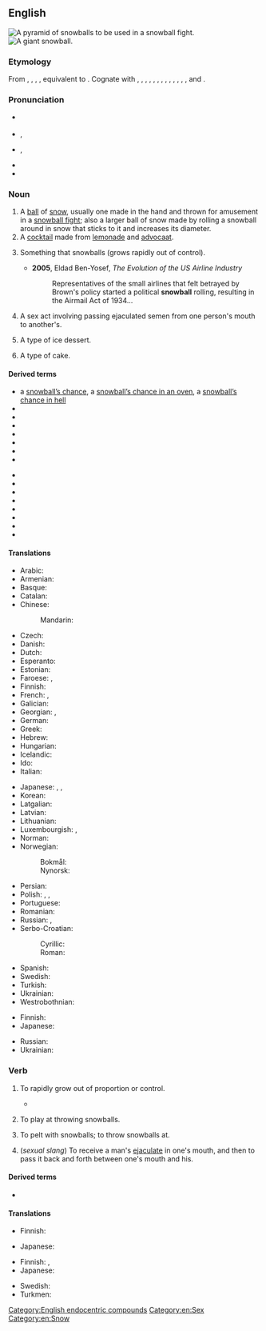 {{also|Snowball}}
==English==
{{wikipedia}}
[[Image:Snowpyramids.jpg|thumb|A pyramid of snowballs to be used in a snowball fight.]]
[[Image:Giant snowball Oxford.jpg|thumb|A giant snowball.]]

===Etymology===
From {{der|en|enm|snoweball}}, {{m|enm|snoweballe}}, {{m|enm|snaweballe}}, {{m|enm|snayballe}}, equivalent to {{compound|en|snow|ball}}. Cognate with {{cog|sco|snawbaw}}, {{cog|de|Schneeball}}, {{cog|lb|Schnéiball}}, {{cog|nl|sneeuwbal}}, {{cog|af|sneeubal}}, {{cog|li|snieëbal}}, {{cog|fy|sniebal}}, {{cog|stq|Sneebaal}}, {{m|stq|Sneebal}}, {{cog|sv|snöboll}}, {{cog|ovd|sniųoboll}}, {{cog|da|snebold}}, {{cog|nb|snøball}}, {{cog|nn|snøball}} and {{cog|is|snjóbolti}}.

===Pronunciation===
* {{a|RP}} {{IPA|en|/ˈsnəʊbɔːl/}}
* {{a|GenAm}} {{enPR|snōʹbôl}}, {{IPA|en|/ˈsnoʊbɔl/}}
* {{a|cot-caught|Canada}} {{enPR|snōʹbôl}}, {{IPA|en|/ˈsnoʊbɑl/}}
* {{audio|en|En-us-snowball.ogg|Audio (US)}}
* {{hyphenation|en|snow|ball}}

===Noun===
{{en-noun}}

# A [[ball]] of [[snow]], usually one made in the hand and thrown for amusement in a [[snowball fight]]; also a larger ball of snow made by rolling a snowball around in snow that sticks to it and increases its diameter.
# A [[cocktail]] made from [[lemonade]] and [[advocaat]].
# {{lb|en|figuratively}} Something that snowballs (grows rapidly out of control).
#* '''2005''', Eldad Ben-Yosef, ''The Evolution of the US Airline Industry''
#*: Representatives of the small airlines that felt betrayed by Brown's policy started a political '''snowball''' rolling, resulting in the Airmail Act of 1934...
# A sex act involving passing ejaculated semen from one person's mouth to another's.
# {{lb|en|US}} A type of ice dessert.
# A type of cake. {{rfex|en}}

====Derived terms====
{{top2}}
* a [[snowball's chance|snowball’s chance]], a [[snowball's chance in an oven|snowball’s chance in an oven]], a [[snowball's chance in hell|snowball’s chance in hell]]
* {{l|en|cast snowballs}}
* {{l|en|Chinese snowball}}
* {{l|en|coconut snowball}}
* {{l|en|New York snowball}}
* {{l|en|snowball bush}}
* {{l|en|snowball cactus}}
* {{l|en|Snowball Earth hypothesis}}
{{mid2}}
* {{l|en|snowball effect}}
* {{l|en|snowball fight}}
* {{l|en|snowball hammer}}
* {{l|en|snowball marches}}
* {{l|en|snowball opacity}}
* {{l|en|snowball prime}}
* {{l|en|snowball sampling}}
* {{l|en|snowball tree}}
{{bottom}}

====Translations====
{{trans-top|ball of snow}}
* Arabic: {{t|ar|كُرَة اَلثَّلْج|f|tr=kurat aṯ-ṯalj}}
* Armenian: {{t+|hy|ձնագնդիկ}}
* Basque: {{t|eu|elur-bola}}
* Catalan: {{t|ca|bola de neu|f}}
* Chinese:
*: Mandarin: {{t+|cmn|雪球|tr=xuěqiú|sc=Hani}}
* Czech: {{t|cs|sněhová koule|f}}
* Danish: {{t+|da|snebold|c}}
* Dutch: {{t+|nl|sneeuwbal|m}}
* Esperanto: {{t|eo|neĝobulo}}
* Estonian: {{t-needed|et}}
* Faroese: {{t|fo|kavablak|n}} {{qualifier|made in the hand}}, {{t|fo|kavabóltur|m}} {{qualifier|made by rolling a snowball around}}
* Finnish: {{t+|fi|lumipallo}}
* French: {{t+|fr|boule de neige|f}}, {{t|fr|balle de neige|f}} {{qualifier|Quebec}}
* Galician: {{t+|gl|bóla de neve|m}}
* Georgian: {{t|ka|თოვლის გუნდა}}, {{t|ka|გუნდა}}
* German: {{t+|de|Schneeball|m}}
* Greek: {{t+|el|χιονόμπαλα|f}}
* Hebrew: {{t+|he|כדור שלג|m|tr=kadúr shéleg|sc=Hebr}}
* Hungarian: {{t+|hu|hógolyó}}
* Icelandic: {{t|is|snjóbolti|m}}
* Ido: {{t+|io|nivobulo}}
* Italian: {{t|it|palla di neve|f}}
{{trans-mid}}
* Japanese: {{t|ja|雪玉|tr=ゆきだま, yukidama}}, {{t|ja|雪つぶて|tr=ゆきつぶて, yukitsubute}}, {{t+|ja|雪だるま|tr=ゆきだるま, yukidaruma}}
* Korean: {{t|ko|눈덩이}}
* Latgalian: {{t|ltg|snīga pyks}}
* Latvian: {{t|lv|sniega pika}}
* Lithuanian: {{t-needed|lt}}
* Luxembourgish: {{t|lb|Schnéiball|m}}, {{t+|lb|Schnéiklatz|f}}
* Norman: {{t|nrf|boule dé né|f}}
* Norwegian:
*: Bokmål: {{t+|nb|snøball|m}}
*: Nynorsk: {{t|nn|snøball|m}}
* Persian: {{t|fa|گلوله برف|tr=golūle-ye barf|sc=fa-Arab}}
* Polish: {{t+|pl|śnieżka|f}}, {{t|pl|kulka śnieżna|f}}, {{t|pl|kulka śniegowa|f}}
* Portuguese: {{t|pt|[[bola]] [[de]] [[neve]]|f}}
* Romanian: {{t|ro|bulgăre de zăpadă|m}}
* Russian: {{t+|ru|снежо́к|m}}, {{t|ru|сне́жный ком|m}} {{qualifier|larger}}
* Serbo-Croatian: {{t+|sh|gruda|f}}
*: Cyrillic: {{t|sh|грудва|f|sc=Cyrl}}
*: Roman: {{t+|sh|grudva|f}}
* Spanish: {{t|es|bola de nieve|f}}
* Swedish: {{t+|sv|snöboll|c}}
* Turkish: {{t+|tr|kar topu}}
* Ukrainian: {{t|uk|сні́жка|f}}
* Westrobothnian: {{t|gmq-bot|snjömyl|m}}
{{trans-bottom}}

{{trans-top|cocktail}}
* Finnish: {{t+|fi|lumipallo}}
* Japanese: {{t|ja|スノーボール|tr=sunōbōru}}
{{trans-mid}}
* Russian: {{t+|ru|снежо́к|m}}
* Ukrainian: {{t+|uk|сні́жка|f}}
{{trans-bottom}}

===Verb===
{{en-verb}}

# {{lb|en|intransitive}} To rapidly grow out of proportion or control.
#: {{ux|en|The high unemployment rates quickly '''snowballed''' into a major budget problem for the government.}}
#* {{quote-journal|en|date=2020 May 6|author=Philip Haigh|title=Just one more stop on the long journey to HS2 fulfillment [sic]|journal=Rail|page=65|text="Operating the [[WCML]] at this intensity makes it challenging to maintain acceptable performance levels, resulting in a frustratingly unreliable service for passengers. Minor disruption can escalate into significant delays because a train running only a few minutes late can miss its slot across a junction, resulting in a '''snowballing''' effect across the network."}}
# {{lb|en|intransitive}} To play at throwing snowballs.
# {{lb|en|transitive}} To pelt with snowballs; to throw snowballs at.
# {{lb|en|intransitive}} (''sexual slang'') To receive a man's [[ejaculate]] in one's mouth, and then to pass it back and forth between one's mouth and his.

====Derived terms====
* {{l|en|snowballing}}<!--noun-->

====Translations====
{{trans-top|rapidly grow out of proportion or control}}
* Finnish: {{t+|fi|paisua}}
{{trans-mid}}
* Japanese: {{t|ja|雪だるま式|alt=雪だるま式に増える|tr=yukidarumashiki ni fueru}}
{{trans-bottom}}

{{trans-top|play at throwing snowballs}}
* Finnish: {{t|fi|[[olla]] [[lumisotasilla]]}}, {{t|fi|[[leikkiä]] [[lumisota|lumisotaa]]}}
* Japanese: {{t|ja|雪合戦|alt=雪合戦をする|tr=yukigassen o suru}}
{{trans-mid}}
* Swedish: {{t|sv|ha snöbollskrig}}
* Turkmen: {{t|tk|gar zyňyşmak}}
{{trans-bottom}}

{{trans-top|sexual slang: pass ejaculate from mouth to mouth}}
{{trans-mid}}
{{trans-bottom}}

[[Category:English endocentric compounds]]
[[Category:en:Sex]]
[[Category:en:Snow]]